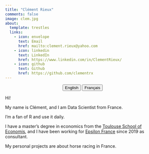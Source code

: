 ```yaml
---
title: "Clément Rieux"
comments: false
image: clem.jpg
about:
  template: trestles
  links:
    - icon: envelope
      text: Email
      href: mailto:clement.rieux@yahoo.com
    - icon: linkedin
      text: LinkedIn
      href: https://www.linkedin.com/in/ClementRieux/
    - icon: github
      text: Github
      href: https://github.com/clementrx
---
```


<center>

::: {.btn-group role="group" aria-label="About"}
<a href="about.html"> <button type="button" class="btn btn-primary me-md-2 btn-sm">English</button></a> <a href="about-fr.html"> <button type="button" class="btn btn-primary me-md-2 btn-sm">Français</button></a>
:::

</center>

::: {#hero-heading}
Hi!

My name is Clément, and I am Data Scientist from France.

I'm a fan of R and use it daily.

I have a master's degree in economics from the [Toulouse School of Economis](https://www.tse-fr.eu/), and I have been working for [Epsilon France](https://epsilon-france.com/) since 2019 as consultant.

My personal projects are about horse racing in France.
:::
